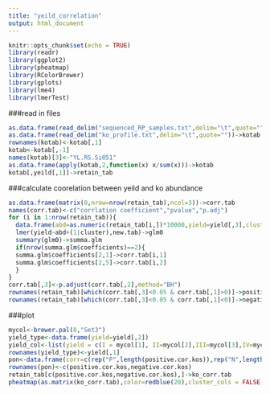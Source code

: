 ---
title: "yeild_correlation"
output: html_document
---

```{r setup, include=FALSE}
knitr::opts_chunk$set(echo = TRUE)
library(readr)
library(ggplot2)
library(pheatmap)
library(RColorBrewer)
library(gplots)
library(lme4)
library(lmerTest)
```
###read in files
```{r warning=FALSE}
as.data.frame(read_delim("sequenced_RP_samples.txt",delim="\t",quote=""))->yield
as.data.frame(read_delim("ko_profile.txt",delim="\t",quote=""))->kotab
rownames(kotab)<-kotab[,1]
kotab<-kotab[,-1]
names(kotab)[3]<-"YL.RS.Si051"
as.data.frame(apply(kotab,2,function(x) x/sum(x)))->kotab
kotab[,yeild[,1]]->retain_tab
```
###calculate coorelation between yeild and ko abundance
```{r include=FALSE,warnig=FALSE}
as.data.frame(matrix(0,nrow=nrow(retain_tab),ncol=3))->corr.tab
names(corr.tab)<-c("corrlation coefficient","pvalue","p.adj")
for (i in 1:nrow(retain_tab)){
  data.frame(abd=as.numeric(retain_tab[i,])*10000,yield=yield[,3],cluster=yield[,4])->new.tab
  lmer(yield~abd+(1|cluster),new.tab)->glm0
  summary(glm0)->summa.glm
  if(nrow(summa.glm$coefficients)==2){
  summa.glm$coefficients[2,1]->corr.tab[i,1]
  summa.glm$coefficients[2,5]->corr.tab[i,2]
  }
}
corr.tab[,3]<-p.adjust(corr.tab[,2],method="BH")
rownames(retain_tab)[which(corr.tab[,3]<0.05 & corr.tab[,1]>0)]->positive.cor.kos
rownames(retain_tab)[which(corr.tab[,3]<0.05 & corr.tab[,1]<0)]->negative.cor.kos
```


###plot
```{r}
mycol<-brewer.pal(8,"Set3")
yield_type<-data.frame(yield=yield[,2])
yield_col<-list(yield = c(I = mycol[1], II=mycol[2],III=mycol[3],IV=mycol[4],V=mycol[5],VI=mycol[6]),corr=c(P=mycol[7],N=mycol[8]))
rownames(yield_type)<-yield[,1]
pon<-data.frame(corr=c(rep("P",length(positive.cor.kos)),rep("N",length(negative.cor.kos))))
rownames(pon)<-c(positive.cor.kos,negative.cor.kos)
retain_tab[c(positive.cor.kos,negative.cor.kos),]->ko_corr.tab
pheatmap(as.matrix(ko_corr.tab),color=redblue(20),cluster_cols = FALSE,cluster_rows = FALSE,scale="row",show_colnames = FALSE,annotation_col = yield_type,annotation_row = pon,annotation_colors = yeild_col[c(1,2)],annotation_legend=FALSE,annotation_names_col = FALSE,annotation_names_row = FALSE,gaps_row = length(positive.cor.kos),fontsize_row = 4,border_color = NA)
```


